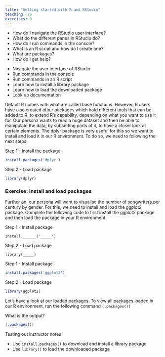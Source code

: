 ```yaml
---
title: "Getting started with R and RStudio"
teaching: 25
exercises: 0
---
```


:::::::::::::::::::::::::::::::::::::: questions 

- How do I navigate the RStudio user interface?
- What do the different panes in RStudio do?
- How do I run commands in the console?
- What is an R script and how do I create one?
- What are packages?
- How do I get help?

::::::::::::::::::::::::::::::::::::::::::::::::

::::::::::::::::::::::::::::::::::::: objectives

- Navigate the user interface of RStudio
- Run commands in the console
- Run commands in an R script
- Learn how to install a library package
- Learn how to load the downloaded package
- Look up documentation

::::::::::::::::::::::::::::::::::::::::::::::::

Default R comes with what are called base functions. However, R users have also created other packages which hold different tools that can be added to R, to extend R's capability, depending on what you want to use it for. Our persona wants to read a huge dataset and then be able to manipulate the data, by subsetting parts of it, to have a closer look at certain elements. The dplyr package is very useful for this so we want to install and load it in our R environment. To do so, we need to following the next steps: 

Step 1 - Install the package
```r
install.packages('dplyr')
```

Step 2 - Load package

```r
library(dplyr)
```

:::::::::::::::::::::::::::::: challenge

### Exercise: Install and load packages

Further on, our persona will want to visualise the number of songwriters per century by gender. For this, we need to install and load the ggplot2 package. Complete the following code to first install the ggplot2 package and then load the package in your R environment.

Step 1 - Install package

```
install.______('_____')
```

Step 2 - Load package

```
library(_____)
```

::::::::::::::: solution

Step 1 - Install package

```r
install.packages('ggplot2')
```

Step 2 - Load package

```r
library(ggplot2)
```
:::::::::::::::
:::::::::::::::::::::::::::::::::

Let's have a look at our loaded packages. To view all packages loaded in our R environment, run the following command ```(.packages())```

What is the output?

```r
(.packages())
```


:::::::::::: instructor

Testing out instructor notes 

:::::::::::::::::::::::

::::::::::::: keypoints

- Use ```install.packages()``` to download and install a library package
- Use ```library()``` to load the downloaded package

:::::::::::::::::::::

